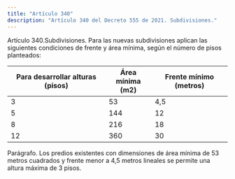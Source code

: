 ```yaml
---
title: "Artículo 340"
description: "Artículo 340 del Decreto 555 de 2021. Subdivisiones."
---
```


Artículo 340.Subdivisiones. Para las nuevas subdivisiones aplican las siguientes condiciones de frente y área mínima, según el número de pisos planteados:
 

| Para desarrollar alturas (pisos) | Área mínima <br> (m2) | Frente mínimo (metros) |
| --- | --- | --- |
| 3 | 53 | 4,5 |
| 5 | 144 | 12 |
| 8 | 216 | 18 |
| 12 | 360 | 30 |


 
Parágrafo. Los predios existentes con dimensiones de área mínima de 53 metros cuadrados y frente menor a 4,5 metros lineales se permite una altura máxima de 3 pisos.